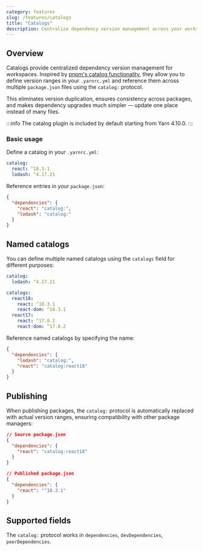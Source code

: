 ```yaml
---
category: features
slug: /features/catalogs
title: "Catalogs"
description: Centralize dependency version management across your workspace with reusable version catalogs.
---
```


## Overview

Catalogs provide centralized dependency version management for workspaces. Inspired by [pnpm's catalog functionality](https://pnpm.io/catalogs), they allow you to define version ranges in your `.yarnrc.yml` and reference them across multiple `package.json` files using the `catalog:` protocol.

This eliminates version duplication, ensures consistency across packages, and makes dependency upgrades much simpler — update one place instead of many files.

:::info
The catalog plugin is included by default starting from Yarn 4.10.0.
:::

### Basic usage

Define a catalog in your `.yarnrc.yml`:

```yaml
catalog:
  react: ^18.3.1
  lodash: ^4.17.21
```

Reference entries in your `package.json`:

```json
{
  "dependencies": {
    "react": "catalog:",
    "lodash": "catalog:"
  }
}
```

## Named catalogs

You can define multiple named catalogs using the `catalogs` field for different purposes:

```yaml
catalog:
  lodash: ^4.17.21

catalogs:
  react18:
    react: ^18.3.1
    react-dom: ^18.3.1
  react17:
    react: ^17.0.2
    react-dom: ^17.0.2
```

Reference named catalogs by specifying the name:

```json
{
  "dependencies": {
    "lodash": "catalog:",
    "react": "catalog:react18"
  }
}
```

## Publishing

When publishing packages, the `catalog:` protocol is automatically replaced with actual version ranges, ensuring compatibility with other package managers:

```json
// Source package.json
{
  "dependencies": {
    "react": "catalog:react18"
  }
}

// Published package.json
{
  "dependencies": {
    "react": "^18.3.1"
  }
}
```

## Supported fields

The `catalog:` protocol works in `dependencies`, `devDependencies`, `peerDependencies`.
